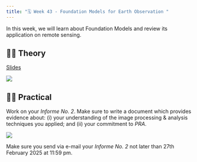 ```yaml
---
title: "🗓️ Week 43 - Foundation Models for Earth Observation "
---
```


In this  week, we will learn about Foundation Models and review its application  on remote sensing.


## 👨‍🏫 Theory

[Slides](https://drive.google.com/file/d/1gdwd8fHSjPNNfdqg9pnii3I2t7hdaY6A/view?usp=sharing)

![](figures/S2MAE.png)


## 👨‍🏫 Practical

Work on your *Informe No. 2*. Make sure to write a document which provides evidence about: (i) your understanding of the image processing & analysis techniques you applied; and (ii) your commitment to *PRA*.

![](figures/swim.png)

Make sure you send via e-mail your *Informe No. 2* not later than  27th February 2025 at 11:59 pm. 
